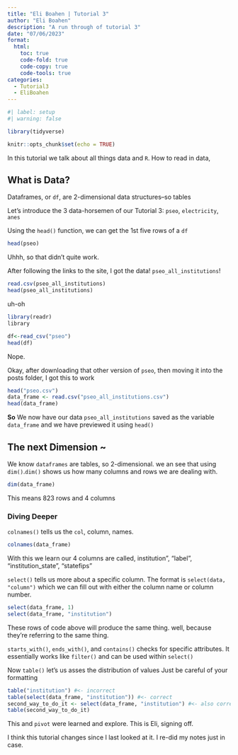 ```yaml
---
title: "Eli Boahen | Tutorial 3"
author: "Eli Boahen"
description: "A run through of tutorial 3"
date: "07/06/2023"
format:
  html:
    toc: true
    code-fold: true
    code-copy: true
    code-tools: true
categories:
  - Tutorial3
  - EliBoahen
---
```


```r
#| label: setup
#| warning: false

library(tidyverse)

knitr::opts_chunk$set(echo = TRUE)
```
In this tutorial we talk about all things data and `R`. How to read in data, 

## What is Data?
Dataframes, or `df`, are 2-dimensional data structures--so tables

Let's introduce the 3 data-horsemen of our Tutorial 3:
`pseo`, `electricity`, `anes`

Using the `head()` function, we can get the 1st five rows of a `df`

```r
head(pseo)
```
Uhhh, so that didn't quite work.

After following the links to the site, I got the data! `pseo_all_institutions`! 
```r
read.csv(pseo_all_institutions)
head(pseo_all_institutions)
```
uh-oh

```r
library(readr)
library

df<-read_csv("pseo")
head(df)
```
Nope.



Okay, after downloading that other version of `pseo`, then moving it into the posts folder, I got this to work
```r
head("pseo.csv")
data_frame <- read.csv("pseo_all_institutions.csv")
head(data_frame)

```

**So** We now have our data `pseo_all_institutions` saved as the variable `data_frame` and we have previewed it using `head()`

## The next Dimension ~
We know `dataframes` are tables, so 2-dimensional. we an see that using `dim()`.`dim()` shows us how many columns and rows we are dealing with.
```r
dim(data_frame)
```
This means 823 rows and 4 columns

### Diving Deeper
`colnames()` tells us the `col`, column, names.
```r
colnames(data_frame)
```
With this we learn our 4 columns are called, institution", "label", "institution_state", "statefips"

`select()` tells us more about a specific column. The format is `select(data, "column")` which we can fill out with either the column name or column number.
```r
select(data_frame, 1)
select(data_frame, "institution")
```
These rows of code above will produce the same thing. well, because they're referring to the same thing.


`starts_with()`, `ends_with()`, and `contains()` checks for specific attributes. It essentially works like `filter()` and can be used within `select()`

Now `table()` let's us asses the distribution of values
Just be careful of your formatting
```r
table("institution") #<- incorrect
table(select(data_frame, "institution")) #<- correct
second_way_to_do_it <- select(data_frame, "institution") #<- also correct
table(second_way_to_do_it)
```

This and `pivot` were learned and explore.
This is Eli, signing off.

:::{.callout-warning}
I think this tutorial changes since I last looked at it. I re-did my notes just in case.
:::

